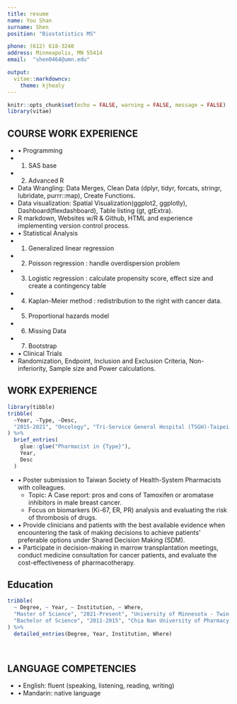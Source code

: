 ```yaml
---
title: resume
name: You Shan
surname: Shen
position: "Biostatistics MS"

phone: (612) 618-3240
address: Minneapolis, MN 55414
email:  "shen0464@umn.edu"

output: 
  vitae::markdowncv:
    theme: kjhealy
---
```


```r
knitr::opts_chunk$set(echo = FALSE, warning = FALSE, message = FALSE)
library(vitae)
```

## COURSE WORK EXPERIENCE

 * • Programming 
 *   1. SAS base
 *   2. Advanced R
 *   Data Wrangling: Data Merges, Clean Data (dplyr, tidyr, forcats, stringr, lubridate, purrr::map), Create Functions.
 *   Data visualization: Spatial Visualization(ggplot2, ggplotly), Dashboard(flexdashboard), Table listing (gt, gtExtra).
 *   R markdown, Websites w/R & Github, HTML and experience implementing version control process.
 * • Statistical Analysis 
 *   1. Generalized linear regression 
 *   2. Poisson regression : handle overdispersion problem
 *   3. Logistic regression : calculate propensity score, effect size and create a contingency table
 *   4. Kaplan-Meier method : redistribution to the right with cancer data.
 *   5. Proportional hazards model
 *   6. Missing Data
 *   7. Bootstrap    
 
 * • Clinical Trials
 *   Randomization, Endpoint, Inclusion and Exclusion Criteria, Non-inferiority, Sample size and Power calculations.


## WORK EXPERIENCE

```r
library(tibble)
tribble(
  ~Year, ~Type, ~Desc,
  "2015-2021", "Oncology", "Tri-Service General Hospital (TSGH)-Taipei, Taiwan"
) %>% 
  brief_entries(
    glue::glue("Pharmacist in {Type}"),
    Year, 
    Desc
  )
```
 * •	Poster submission to Taiwan Society of Health-System Pharmacists with colleagues.
   *  Topic: A Case report: pros and cons of Tamoxifen or aromatase inhibitors in male breast cancer. 
   *  Focus on biomarkers (Ki-67, ER, PR) analysis and evaluating the risk of thrombosis of drugs.
 * •	Provide clinicians and patients with the best available evidence when encountering the task of making decisions to achieve patients’ preferable options under Shared Decision Making (SDM).
 * •	Participate in decision-making in marrow transplantation meetings, conduct medicine consultation for cancer patients, and evaluate the cost-effectiveness of pharmacotherapy.

## Education

```r

tribble(
  ~ Degree, ~ Year, ~ Institution, ~ Where,
  "Master of Science", "2021-Present", "University of Minnesota - Twin Cities", "Minneapolis, MN",
  "Bachelor of Science", "2011-2015", "Chia Nan University of Pharmacy and Science", "Tainan, Taiwan"
) %>% 
  detailed_entries(Degree, Year, Institution, Where)

 
```


## LANGUAGE COMPETENCIES

 * •	English: fluent (speaking, listening, reading, writing)
 * •	Mandarin: native language 
